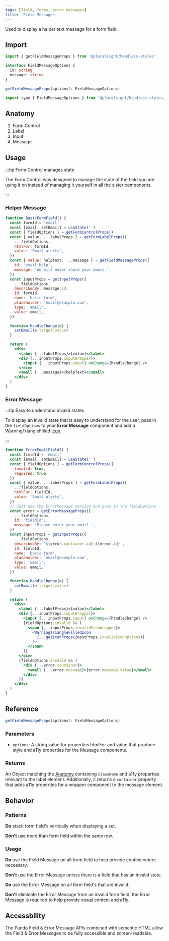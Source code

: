 ```yaml
---
tags: [field, forms, error messages]
title: 'Field Messages'
---
```



<p className="size-xxl">
  Used to display a helper text message for a form field.
</p>

<DocsLinkBar
  github="https://github.com/pluralsight/pando/tree/main/packages/headless-styles/src/components/FieldMessage"
  figma="https://www.figma.com/file/ZmH4XsZS5WnKeo28ylM5x1/Pando-UI-kit-(Web)?node-id=1214%3A50560&t=YLA3FBYLefNvfeuf-0"
/>

## Import

```javascript
import { getFieldMessageProps } from '@pluralsight/headless-styles'
```

```typescript
interface FieldMessageOptions {
  id: string
  message: string
}

getFieldMessageProps(options?: FieldMessageOptions)
```

```javascript
import type { FieldMessageOptions } from '@pluralsight/headless-styles/types'
```

## Anatomy

1. Form Control
2. Label
3. Input
4. Message

## Usage

:::tip Form Control manages state

The Form Control was designed to manage the state of the field you are using it on instead of managing it yourself in all the sister components.

:::

### Helper Message

```jsx live
function BasicFormField() {
  const formId = 'email'
  const [email, setEmail] = useState('')
  const { fieldOptions } = getFormControlProps()
  const { value, ...labelProps } = getFormLabelProps({
    ...fieldOptions,
    htmlFor: formId,
    value: 'Email alerts',
  })
  const { value: helpText, ...message } = getFieldMessageProps({
    id: 'email:help',
    message: 'We will never share your email.',
  })
  const inputProps = getInputProps({
    ...fieldOptions,
    describedBy: message.id,
    id: formId,
    name: 'basic-form',
    placeholder: 'email@example.com',
    type: 'email',
    value: email,
  })

  function handleChange(e) {
    setEmail(e.target.value)
  }

  return (
    <div>
      <label {...labelProps}>{value}</label>
      <div {...inputProps.inputWrapper}>
        <input {...inputProps.input} onChange={handleChange} />
      </div>
      <small {...message}>{helpText}</small>
    </div>
  )
}
```

### Error Message

:::tip Easy to understand invalid states

To display an invalid state that is easy to understand for the user, pass in the `fieldOptions` to your **Error Message** component and add a WarningTriangleFilled [Icon](../general/icons.mdx).

:::

```jsx live
function ErrorEmailField() {
  const fieldId = 'email'
  const [email, setEmail] = useState('')
  const { fieldOptions } = getFormControlProps({
    invalid: true,
    required: true,
  })
  const { value, ...labelProps } = getFormLabelProps({
    ...fieldOptions,
    htmlFor: fieldId,
    value: 'Email alerts',
  })
  // Just use the ErrorMessage version and pass in the fieldOptions
  const error = getErrorMessageProps({
    ...fieldOptions,
    id: 'fieldId',
    message: 'Please enter your email.',
  })
  const inputProps = getInputProps({
    ...fieldOptions,
    describedBy: `${error.container.id},${error.id}`,
    id: fieldId,
    name: 'basic-form',
    placeholder: 'email@example.com',
    type: 'email',
    value: email,
  })

  function handleChange(e) {
    setEmail(e.target.value)
  }

  return (
    <div>
      <label {...labelProps}>{value}</label>
      <div {...inputProps.inputWrapper}>
        <input {...inputProps.input} onChange={handleChange} />
        {fieldOptions.invalid && (
          <span {...inputProps.invalidIconWrapper}>
            <WarningTriangleFilledIcon
              {...getIconProps(inputProps.invalidIconOptions)}
            />
          </span>
        )}
      </div>
      {fieldOptions.invalid && (
        <div {...error.container}>
          <small {...error.message}>{error.message.value}</small>
        </div>
      )}
    </div>
  )
}
```

## Reference

```typescript
getFieldMessageProps(options?: FieldMessageOptions)
```

### Parameters

- `options`: A string value for properties htmlFor and value that produce style and a11y properties for the Message components.

### Returns

An Object matching the [Anatomy](#anatomy) containing `className` and a11y properties relevant to the label element. Additionally, it returns a `container` property that adds a11y properties for a wrapper component to the message element.

## Behavior

### Patterns

**Do** stack form field's vertically when displaying a set.

**Don't** use more than form field within the same row.

### Usage

**Do** use the Field Message on all form field to help provide context where necessary.

**Don't** use the Error Message unless there is a field that has an invalid state.

**Do** use the Error Message on all form field's that are invalid.

**Don't** eliminate the Error Message from an invalid form field, the Error Message is required to help provide visual context and a11y.

## Accessbility

The Pando Field & Error Message APIs combined with semantic HTML allow the Field & Error Messages to be fully accessible and screen-readable.
